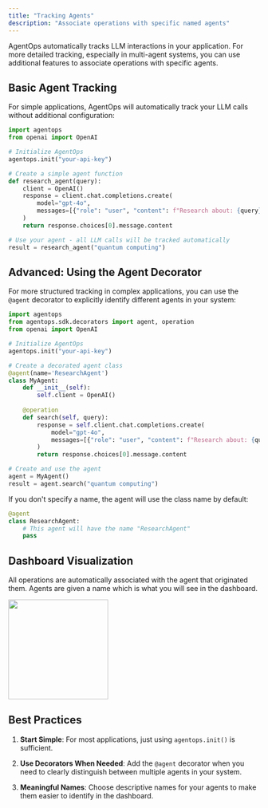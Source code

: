 ```yaml
---
title: "Tracking Agents"
description: "Associate operations with specific named agents"
---
```


AgentOps automatically tracks LLM interactions in your application. For more detailed tracking, especially in multi-agent systems, you can use additional features to associate operations with specific agents.

## Basic Agent Tracking

For simple applications, AgentOps will automatically track your LLM calls without additional configuration:

```python
import agentops
from openai import OpenAI

# Initialize AgentOps
agentops.init("your-api-key")

# Create a simple agent function
def research_agent(query):
    client = OpenAI()
    response = client.chat.completions.create(
        model="gpt-4o",
        messages=[{"role": "user", "content": f"Research about: {query}"}]
    )
    return response.choices[0].message.content

# Use your agent - all LLM calls will be tracked automatically
result = research_agent("quantum computing")
```

## Advanced: Using the Agent Decorator

For more structured tracking in complex applications, you can use the `@agent` decorator to explicitly identify different agents in your system:

```python
import agentops
from agentops.sdk.decorators import agent, operation
from openai import OpenAI

# Initialize AgentOps
agentops.init("your-api-key")

# Create a decorated agent class
@agent(name='ResearchAgent')
class MyAgent:
    def __init__(self):
        self.client = OpenAI()
        
    @operation
    def search(self, query):
        response = self.client.chat.completions.create(
            model="gpt-4o",
            messages=[{"role": "user", "content": f"Research about: {query}"}]
        )
        return response.choices[0].message.content

# Create and use the agent
agent = MyAgent()
result = agent.search("quantum computing")
```

If you don't specify a name, the agent will use the class name by default:

```python
@agent
class ResearchAgent:
    # This agent will have the name "ResearchAgent"
    pass
```

## Dashboard Visualization

All operations are automatically associated with the agent that originated them. Agents are given a name which is what you will see in the dashboard.

<Frame type="glass" caption="Operations are labeled with the name of the Agent that originated them">
  <img height="200" src="/images/agent-name.png" />
</Frame>

## Best Practices

1. **Start Simple**: For most applications, just using `agentops.init()` is sufficient.

2. **Use Decorators When Needed**: Add the `@agent` decorator when you need to clearly distinguish between multiple agents in your system.

3. **Meaningful Names**: Choose descriptive names for your agents to make them easier to identify in the dashboard.